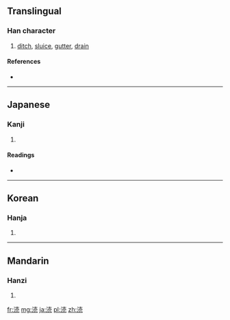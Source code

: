 {{also|瀆}}
==Translingual==
{{ja-forms|涜|[[渎]]|[[瀆]]}}

===Han character===
{{Han char|rn=85|rad=水|as=07|sn=10|four=|canj=水土月山 (EGBU)}}

# [[ditch]], [[sluice]], [[gutter]], [[drain]]

====References====
* {{Han ref|kx=0627.311|hdz=31619.021|uh=6D9C|ud=28060}}

----

==Japanese==

===Kanji===
{{ja-kanji|grade=|rs=水07}}

# {{defn|lang=ja|sort=水07}}

====Readings====
* {{ja-readings|on=[[とく]] (toku), [[とう]] (tō)|kun=[[みぞ]] (mizo), [[けがす]] (kegasu), [[けがれ]] (kegare)}}

----

==Korean==

===Hanja===
{{ko-hanja|hangeul=독|eumhun=|rv=dok|mr=tok|y=tok}}

# {{defn|lang=ko|sort=水07}}

----

==Mandarin==

===Hanzi===
{{cmn-hanzi|pin=[[dú]] ([[du2]]), [[láo]] ([[lao2]])|wg=tu<sup>2</sup>, lao<sup>2</sup>}}

# {{defn|lang=cmn|sort=水07}}

[[fr:涜]]
[[mg:涜]]
[[ja:涜]]
[[pl:涜]]
[[zh:涜]]